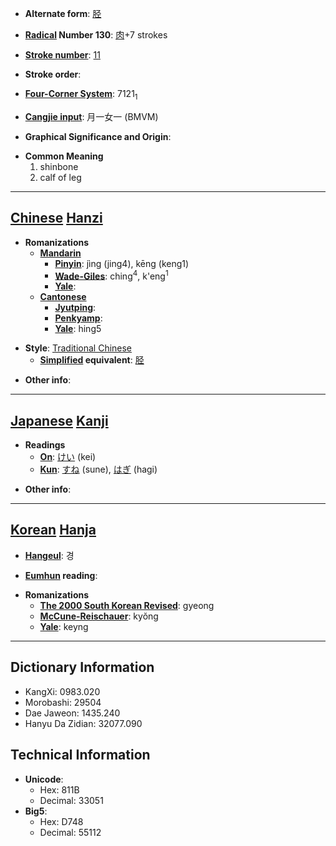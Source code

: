 * '''Alternate form''': [[胫]]

* '''[[Wiktionary:Chinese radical index| Radical]] Number 130''': [[Wiktionary:Chinese radical index 肉|肉]]+7 strokes

* '''[[Wiktionary:Chinese total strokes index|Stroke number]]''': [[Wiktionary:Chinese total strokes index 11|11]]

* '''Stroke order''': 

* '''[[Wiktionary:Chinese four corner index|Four-Corner System]]''': 7121<sub>1</sub>

* '''[[Wiktionary:Chinese Cangjie index|Cangjie input]]''': 月一女一 (BMVM)

* '''Graphical Significance and Origin''': 

* '''Common Meaning'''
*#shinbone
*# calf of leg


----

== [[Chinese]] [[Hanzi]] ==

* '''Romanizations'''
** '''[[Mandarin]]'''
*** '''[[Pinyin]]''': jìng (jing4), kēng (keng1)
*** '''[[Wade-Giles]]''': ching<sup>4</sup>, k'eng<sup>1</sup>
*** '''[[Yale]]''': 
** '''[[Cantonese]]'''
*** '''[[Jyutping]]''':
*** '''[[Penkyamp]]''': 
*** '''[[Yale]]''': hing5

* '''Style''': [[Traditional Chinese]] 
** '''[[Simplified Chinese|Simplified]] equivalent''': [[胫]]

* '''Other info''': 

----

== [[Japanese]] [[Kanji]] ==

* '''Readings'''
** '''[[On]]''': [[けい]] (kei)
** '''[[Kun]]''': [[すね]] (sune), [[はぎ]] (hagi)

* '''Other info''':  

----

== [[Korean]] [[Hanja]] ==

* '''[[Hangeul]]''': 경

* '''[[Eumhun]] reading''': 

* '''Romanizations'''
** '''[[The 2000 South Korean Revised Romanization|The 2000 South Korean Revised]]''': gyeong
** '''[[McCune-Reischauer]]''': kyŏng
** '''[[Yale]]''': keyng

----

== Dictionary Information ==

* KangXi: 0983.020
* Morobashi: 29504
* Dae Jaweon: 1435.240
* Hanyu Da Zidian: 32077.090

== Technical Information ==

* '''Unicode''':
** Hex: 811B
** Decimal: 33051
* '''Big5''':
** Hex: D748
** Decimal: 55112